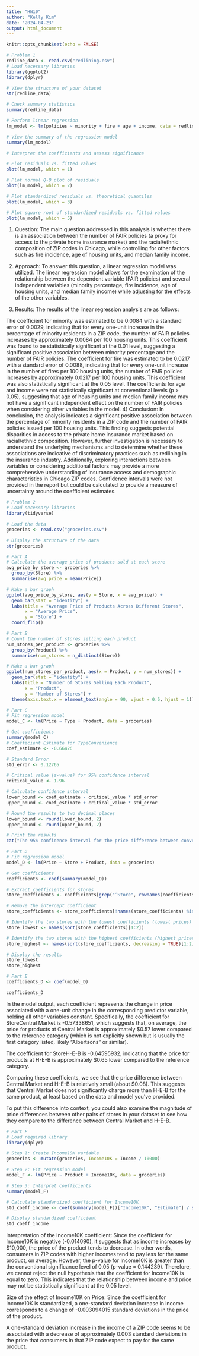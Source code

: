 ```yaml
---
title: "HW10"
author: "Kelly Kim"
date: "2024-04-23"
output: html_document
---
```


```r
knitr::opts_chunk$set(echo = FALSE)
```

```r
# Problem 1
redline_data <- read.csv("redlining.csv")
# Load necessary libraries
library(ggplot2)
library(dplyr)

# View the structure of your dataset
str(redline_data)

# Check summary statistics
summary(redline_data)

# Perform linear regression
lm_model <- lm(policies ~ minority + fire + age + income, data = redline_data)

# View the summary of the regression model
summary(lm_model)

# Interpret the coefficients and assess significance

# Plot residuals vs. fitted values
plot(lm_model, which = 1)

# Plot normal Q-Q plot of residuals
plot(lm_model, which = 2)

# Plot standardized residuals vs. theoretical quantiles
plot(lm_model, which = 3)

# Plot square root of standardized residuals vs. fitted values
plot(lm_model, which = 5)

```
1) Question:
The main question addressed in this analysis is whether there is an association between the number of FAIR policies (a proxy for access to the private home insurance market) and the racial/ethnic composition of ZIP codes in Chicago, while controlling for other factors such as fire incidence, age of housing units, and median family income.

2) Approach:
To answer this question, a linear regression model was utilized. The linear regression model allows for the examination of the relationship between the dependent variable (FAIR policies) and several independent variables (minority percentage, fire incidence, age of housing units, and median family income) while adjusting for the effects of the other variables.

3) Results:
The results of the linear regression analysis are as follows:

The coefficient for minority was estimated to be 0.0084 with a standard error of 0.0029, indicating that for every one-unit increase in the percentage of minority residents in a ZIP code, the number of FAIR policies increases by approximately 0.0084 per 100 housing units. This coefficient was found to be statistically significant at the 0.01 level, suggesting a significant positive association between minority percentage and the number of FAIR policies.
The coefficient for fire was estimated to be 0.0217 with a standard error of 0.0088, indicating that for every one-unit increase in the number of fires per 100 housing units, the number of FAIR policies increases by approximately 0.0217 per 100 housing units. This coefficient was also statistically significant at the 0.05 level.
The coefficients for age and income were not statistically significant at conventional levels (p > 0.05), suggesting that age of housing units and median family income may not have a significant independent effect on the number of FAIR policies when considering other variables in the model.
4) Conclusion:
In conclusion, the analysis indicates a significant positive association between the percentage of minority residents in a ZIP code and the number of FAIR policies issued per 100 housing units. This finding suggests potential disparities in access to the private home insurance market based on racial/ethnic composition. However, further investigation is necessary to understand the underlying mechanisms and to determine whether these associations are indicative of discriminatory practices such as redlining in the insurance industry. Additionally, exploring interactions between variables or considering additional factors may provide a more comprehensive understanding of insurance access and demographic characteristics in Chicago ZIP codes. Confidence intervals were not provided in the report but could be calculated to provide a measure of uncertainty around the coefficient estimates.






```r
# Problem 2
# Load necessary libraries
library(tidyverse)

# Load the data
groceries <- read.csv("groceries.csv")

# Display the structure of the data
str(groceries)

# Part A
# Calculate the average price of products sold at each store
avg_price_by_store <- groceries %>%
  group_by(Store) %>%
  summarise(avg_price = mean(Price))

# Make a bar graph
ggplot(avg_price_by_store, aes(y = Store, x = avg_price)) +
  geom_bar(stat = "identity") +
  labs(title = "Average Price of Products Across Different Stores",
       x = "Average Price",
       y = "Store") +
  coord_flip()


```

```r
# Part B
# Count the number of stores selling each product
num_stores_per_product <- groceries %>%
  group_by(Product) %>%
  summarise(num_stores = n_distinct(Store))

# Make a bar graph
ggplot(num_stores_per_product, aes(x = Product, y = num_stores)) +
  geom_bar(stat = "identity") +
  labs(title = "Number of Stores Selling Each Product",
       x = "Product",
       y = "Number of Stores") +
  theme(axis.text.x = element_text(angle = 90, vjust = 0.5, hjust = 1))

```

```r
# Part C
# Fit regression model
model_C <- lm(Price ~ Type + Product, data = groceries)

# Get coefficients
summary(model_C)
# Coefficient Estimate for TypeConvenience
coef_estimate <- -0.66426

# Standard Error
std_error <- 0.12765

# Critical value (z-value) for 95% confidence interval
critical_value <- 1.96

# Calculate confidence interval
lower_bound <- coef_estimate - critical_value * std_error
upper_bound <- coef_estimate + critical_value * std_error

# Round the results to two decimal places
lower_bound <- round(lower_bound, 2)
upper_bound <- round(upper_bound, 2)

# Print the results
cat("The 95% confidence interval for the price difference between convenience stores and ordinary grocery stores is approximately between $", lower_bound, "and $", upper_bound, ".\n")

```

```r
# Part D
# Fit regression model
model_D <- lm(Price ~ Store + Product, data = groceries)

# Get coefficients
coefficients <- coef(summary(model_D))

# Extract coefficients for stores
store_coefficients <- coefficients[grep("^Store", rownames(coefficients)), "Estimate"]

# Remove the intercept coefficient
store_coefficients <- store_coefficients[!names(store_coefficients) %in% "(Intercept)"]

# Identify the two stores with the lowest coefficients (lowest prices)
store_lowest <- names(sort(store_coefficients)[1:2])

# Identify the two stores with the highest coefficients (highest prices)
store_highest <- names(sort(store_coefficients, decreasing = TRUE)[1:2])

# Display the results
store_lowest
store_highest

```

```r
# Part E
coefficients_D <- coef(model_D)

coefficients_D

```
In the model output, each coefficient represents the change in price associated with a one-unit change in the corresponding predictor variable, holding all other variables constant. Specifically, the coefficient for StoreCentral Market is -0.57338651, which suggests that, on average, the price for products at Central Market is approximately $0.57 lower compared to the reference category (which is not explicitly shown but is usually the first category listed, likely "Albertsons" or similar).

The coefficient for StoreH-E-B is -0.64595932, indicating that the price for products at H-E-B is approximately $0.65 lower compared to the reference category.

Comparing these coefficients, we see that the price difference between Central Market and H-E-B is relatively small (about $0.08). This suggests that Central Market does not significantly charge more than H-E-B for the same product, at least based on the data and model you've provided.

To put this difference into context, you could also examine the magnitude of price differences between other pairs of stores in your dataset to see how they compare to the difference between Central Market and H-E-B.

```r
# Part F
# Load required library
library(dplyr)

# Step 1: Create Income10K variable
groceries <- mutate(groceries, Income10K = Income / 10000)

# Step 2: Fit regression model
model_F <- lm(Price ~ Product + Income10K, data = groceries)

# Step 3: Interpret coefficients
summary(model_F)

# Calculate standardized coefficient for Income10K
std_coeff_income <- coef(summary(model_F))["Income10K", "Estimate"] / sd(groceries$Income10K)

# Display standardized coefficient
std_coeff_income

```
Interpretation of the Income10K coefficient:
Since the coefficient for Income10K is negative (-0.014090), it suggests that as income increases by $10,000, the price of the product tends to decrease. In other words, consumers in ZIP codes with higher incomes tend to pay less for the same product, on average.
However, the p-value for Income10K is greater than the conventional significance level of 0.05 (p-value = 0.144239). Therefore, we cannot reject the null hypothesis that the coefficient for Income10K is equal to zero. This indicates that the relationship between income and price may not be statistically significant at the 0.05 level.

Size of the effect of Income10K on Price:
Since the coefficient for Income10K is standardized, a one-standard deviation increase in income corresponds to a change of -0.003094015 standard deviations in the price of the product.

A one-standard deviation increase in the income of a ZIP code seems to be associated with a decrease of approximately 0.003 standard deviations in the price that consumers in that ZIP code expect to pay for the same product.
